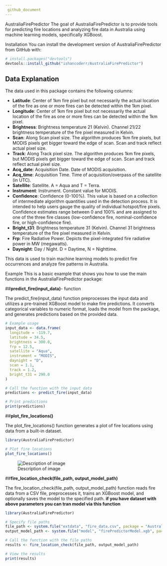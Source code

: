 ```yaml
---
 github_document
---
```




AustraliaFirePredictor
<!-- badges: start -->
<!-- badges: end -->
The goal of AustraliaFirePredictor is to provide tools for predicting fire locations and analyzing fire data in Australia using machine learning models, specifically XGBoost.

Installation
You can install the development version of AustraliaFirePredictor from GitHub with:

```r
# install.packages("devtools")
devtools::install_github("ishancoderr/AustraliaFirePredictor")

```
## Data Explanation

The data used in this package contains the following columns:

- **Latitude**: Center of 1km fire pixel but not necessarily the actual location of the fire as one or more fires can be detected within the 1km pixel.
- **Longitude**: Center of 1km fire pixel but not necessarily the actual location of the fire as one or more fires can be detected within the 1km pixel.
- **Brightness**: Brightness temperature 21 (Kelvin). Channel 21/22 brightness temperature of the fire pixel measured in Kelvin.
- **Scan**: Along Scan pixel size. The algorithm produces 1km fire pixels, but MODIS pixels get bigger toward the edge of scan. Scan and track reflect actual pixel size.
- **Track**: Along Track pixel size. The algorithm produces 1km fire pixels, but MODIS pixels get bigger toward the edge of scan. Scan and track reflect actual pixel size.
- **Acq_date**: Acquisition Date. Date of MODIS acquisition.
- **Acq_time**: Acquisition Time. Time of acquisition/overpass of the satellite (in UTC).
- **Satellite**: Satellite. A = Aqua and T = Terra.
- **Instrument**: Instrument. Constant value for MODIS.
- **Confidence**: Confidence (0-100%). This value is based on a collection of intermediate algorithm quantities used in the detection process. It is intended to help users gauge the quality of individual hotspot/fire pixels. Confidence estimates range between 0 and 100% and are assigned to one of the three fire classes (low-confidence fire, nominal-confidence fire, or high-confidence fire).
- **Bright_t31**: Brightness temperature 31 (Kelvin). Channel 31 brightness temperature of the fire pixel measured in Kelvin.
- **Frp**: Fire Radiative Power. Depicts the pixel-integrated fire radiative power in MW (megawatts).
- **Daynight**: Day / Night. D = Daytime, N = Nighttime.

This data is used to train machine learning models to predict fire occurrences and analyze fire patterns in Australia.

Example
This is a basic example that shows you how to use the main functions in the AustraliaFirePredictor package:

##**predict_fire(input_data)**- function 

The predict_fire(input_data) function preprocesses the input data and utilizes a pre-trained XGBoost model to make fire predictions. It converts categorical variables to numeric format, loads the model from the package, and generates predictions based on the provided data.

```r
# Example usage
input_data <- data.frame(
  longitude = -119.7,
  latitude = 34.5,
  brightness = 300.0,
  frp = 12.5,
  satellite = "Aqua",
  instrument = "MODIS",
  daynight = "D",
  scan = 1.1,
  track = 1.2,
  bright_t31 = 290.0
)

# Call the function with the input data
predictions <- predict_fire(input_data)

# Print predictions
print(predictions)

```

##**plot_fire_locations()**

The plot_fire_locations() function generates a plot of fire locations using data from a built-in dataset.

```r
library(AustraliaFirePredictor)

# Plot fire locations
plot_fire_locations()
```

![Description of image](man/figures/locations.PNG)


##**fire_location_check(file_path, output_model_path)**

The fire_location_check(file_path, output_model_path) function reads fire data from a CSV file, preprocesses it, trains an XGBoost model, and optionally saves the model to the specified path.
**if you have dataset with above parameters you can tran model via this function**

```r
library(AustraliaFirePredictor)

# Specify file paths
file_path <- system.file("extdata", "fire_data.csv", package = "AustraliaFirePredictor")
output_model_path <- system.file("model", "firePredictorModel.xgb", package = "AustraliaFirePredictor")

# Call the function with the file paths
results <- fire_location_check(file_path, output_model_path)

# View the results
print(results)
```
